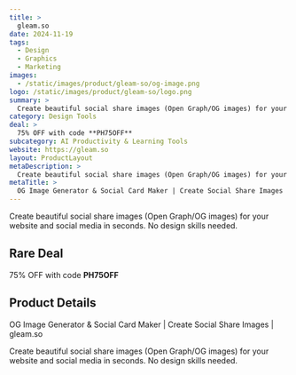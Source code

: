 ```yaml
---
title: >
  gleam.so
date: 2024-11-19
tags:
  - Design
  - Graphics
  - Marketing
images:
  - /static/images/product/gleam-so/og-image.png
logo: /static/images/product/gleam-so/logo.png
summary: >
  Create beautiful social share images (Open Graph/OG images) for your website and social media in seconds. No design skills needed.
category: Design Tools
deal: >
  75% OFF with code **PH75OFF**
subcategory: AI Productivity & Learning Tools
website: https://gleam.so
layout: ProductLayout
metaDescription: >
  Create beautiful social share images (Open Graph/OG images) for your website and social media in seconds. No design skills needed.
metaTitle: >
  OG Image Generator & Social Card Maker | Create Social Share Images | gleam.so
---
```

Create beautiful social share images (Open Graph/OG images) for your website and social media in seconds. No design skills needed.

## Rare Deal

75% OFF with code **PH75OFF**
## Product Details
OG Image Generator & Social Card Maker | Create Social Share Images | gleam.so

Create beautiful social share images (Open Graph/OG images) for your website and social media in seconds. No design skills needed.
